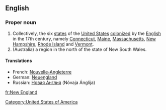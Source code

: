 ==English==
{{wikipedia}}
===Proper noun===
{{en-proper noun|sg=[[new|New]] [[England]]}}

# Collectively, the six [[state]]s of the [[United States]] [[colonize]]d by the [[English]] in the 17th century, namely [[Connecticut]], [[Maine]], [[Massachusetts]], [[New Hampshire]], [[Rhode Island]] and [[Vermont]].
# (Australia) a region in the north of the state of New South Wales.

====Translations====

*French: [[Nouvelle-Angleterre]] {{f}}
*German: [[Neuengland]]
*Russian:  [[Новая Англия]] (Nóvaja Ánglija) {{f}}

[[Category:United States of America]]

[[fr:New England]]